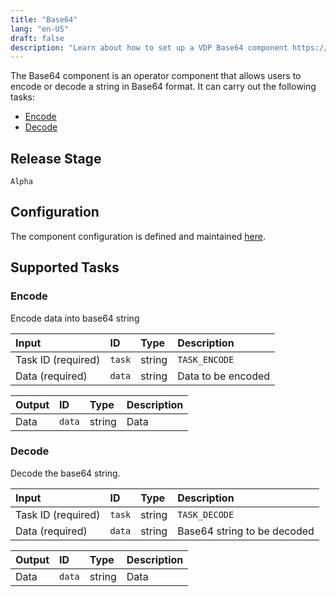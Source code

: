 ```yaml
---
title: "Base64"
lang: "en-US"
draft: false
description: "Learn about how to set up a VDP Base64 component https://github.com/instill-ai/instill-core"
---
```


The Base64 component is an operator component that allows users to encode or decode a string in Base64 format.
It can carry out the following tasks:

- [Encode](#encode)
- [Decode](#decode)



## Release Stage

`Alpha`



## Configuration

The component configuration is defined and maintained [here](https://github.com/instill-ai/component/blob/main/operator/base64/v0/config/definition.json).





## Supported Tasks

### Encode

Encode data into base64 string


| Input | ID | Type | Description |
| :--- | :--- | :--- | :--- |
| Task ID (required) | `task` | string | `TASK_ENCODE` |
| Data (required) | `data` | string | Data to be encoded |



| Output | ID | Type | Description |
| :--- | :--- | :--- | :--- |
| Data | `data` | string | Data |






### Decode

Decode the base64 string.


| Input | ID | Type | Description |
| :--- | :--- | :--- | :--- |
| Task ID (required) | `task` | string | `TASK_DECODE` |
| Data (required) | `data` | string | Base64 string to be decoded |



| Output | ID | Type | Description |
| :--- | :--- | :--- | :--- |
| Data | `data` | string | Data |







